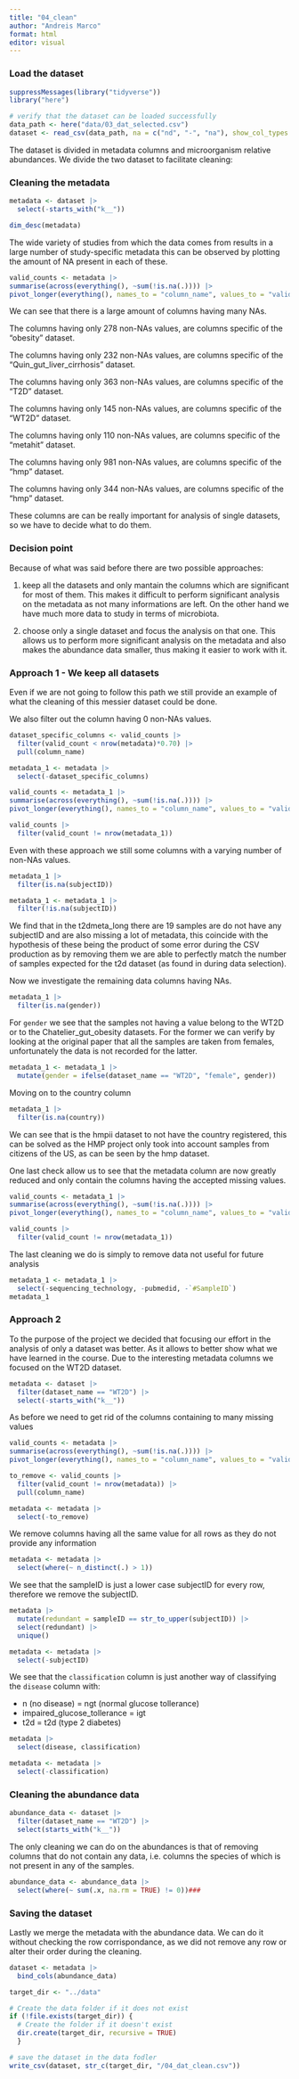 ```yaml
---
title: "04_clean"
author: "Andreis Marco"
format: html
editor: visual
---
```


### Load the dataset

```r
suppressMessages(library("tidyverse"))
library("here")
```

```r
# verify that the dataset can be loaded successfully
data_path <- here("data/03_dat_selected.csv")
dataset <- read_csv(data_path, na = c("nd", "-", "na"), show_col_types = FALSE)
```

The dataset is divided in metadata columns and microorganism relative abundances. We divide the two dataset to facilitate cleaning:

### Cleaning the metadata

```r
metadata <- dataset |>
  select(-starts_with("k__"))

dim_desc(metadata)
```

The wide variety of studies from which the data comes from results in a large number of study-specific metadata this can be observed by plotting the amount of NA present in each of these.

```r
valid_counts <- metadata |> 
summarise(across(everything(), ~sum(!is.na(.)))) |> 
pivot_longer(everything(), names_to = "column_name", values_to = "valid_count")
```

We can see that there is a large amount of columns having many NAs.

The columns having only 278 non-NAs values, are columns specific of the "obesity" dataset.

The columns having only 232 non-NAs values, are columns specific of the "Quin_gut_liver_cirrhosis" dataset.

The columns having only 363 non-NAs values, are columns specific of the "T2D" dataset.

The columns having only 145 non-NAs values, are columns specific of the "WT2D" dataset.

The columns having only 110 non-NAs values, are columns specific of the "metahit" dataset.

The columns having only 981 non-NAs values, are columns specific of the "hmp" dataset.

The columns having only 344 non-NAs values, are columns specific of the "hmp" dataset.

These columns are can be really important for analysis of single datasets, so we have to decide what to do them.

### Decision point

Because of what was said before there are two possible approaches:

1.  keep all the datasets and only mantain the columns which are significant for most of them. This makes it difficult to perform significant analysis on the metadata as not many informations are left. On the other hand we have much more data to study in terms of microbiota.

2.  choose only a single dataset and focus the analysis on that one. This allows us to perform more significant analysis on the metadata and also makes the abundance data smaller, thus making it easier to work with it.

### Approach 1 - We keep all datasets

Even if we are not going to follow this path we still provide an example of what the cleaning of this messier dataset could be done.

We also filter out the column having 0 non-NAs values.

```r
dataset_specific_columns <- valid_counts |> 
  filter(valid_count < nrow(metadata)*0.70) |> 
  pull(column_name)

metadata_1 <- metadata |> 
  select(-dataset_specific_columns)
```

```r
valid_counts <- metadata_1 |> 
summarise(across(everything(), ~sum(!is.na(.)))) |> 
pivot_longer(everything(), names_to = "column_name", values_to = "valid_count")

valid_counts |> 
  filter(valid_count != nrow(metadata_1))
```

Even with these approach we still some columns with a varying number of non-NAs values.

```r
metadata_1 |> 
  filter(is.na(subjectID))

metadata_1 <- metadata_1 |> 
  filter(!is.na(subjectID))
```

We find that in the t2dmeta_long there are 19 samples are do not have any subjectID and are also missing a lot of metadata, this coincide with the hypothesis of these being the product of some error during the CSV production as by removing them we are able to perfectly match the number of samples expected for the t2d dataset (as found in during data selection).

Now we investigate the remaining data columns having NAs.

```r
metadata_1 |> 
  filter(is.na(gender))
```

For `gender` we see that the samples not having a value belong to the WT2D or to the Chatelier_gut_obesity datasets. For the former we can verify by looking at the original paper that all the samples are taken from females, unfortunately the data is not recorded for the latter.

```r
metadata_1 <- metadata_1 |> 
  mutate(gender = ifelse(dataset_name == "WT2D", "female", gender))
```

Moving on to the country column

```r
metadata_1 |> 
  filter(is.na(country))
```

We can see that is the hmpii dataset to not have the country registered, this can be solved as the HMP project only took into account samples from citizens of the US, as can be seen by the hmp dataset.

One last check allow us to see that the metadata column are now greatly reduced and only contain the columns having the accepted missing values.

```r
valid_counts <- metadata_1 |> 
summarise(across(everything(), ~sum(!is.na(.)))) |> 
pivot_longer(everything(), names_to = "column_name", values_to = "valid_count")

valid_counts |> 
  filter(valid_count != nrow(metadata_1))
```

The last cleaning we do is simply to remove data not useful for future analysis

```r
metadata_1 <- metadata_1 |> 
  select(-sequencing_technology, -pubmedid, -`#SampleID`)
metadata_1
```

### Approach 2

To the purpose of the project we decided that focusing our effort in the analysis of only a dataset was better. As it allows to better show what we have learned in the course. Due to the interesting metadata columns we focused on the WT2D dataset.

```r
metadata <- dataset |> 
  filter(dataset_name == "WT2D") |> 
  select(-starts_with("k__"))
```

As before we need to get rid of the columns containing to many missing values

```r
valid_counts <- metadata |> 
summarise(across(everything(), ~sum(!is.na(.)))) |> 
pivot_longer(everything(), names_to = "column_name", values_to = "valid_count")
```

```r
to_remove <- valid_counts |> 
  filter(valid_count != nrow(metadata)) |> 
  pull(column_name)

metadata <- metadata |> 
  select(-to_remove)
```

We remove columns having all the same value for all rows as they do not provide any information

```r
metadata <- metadata |>
  select(where(~ n_distinct(.) > 1))
```

We see that the sampleID is just a lower case subjectID for every row, therefore we remove the subjectID.

```r
metadata |> 
  mutate(redundant = sampleID == str_to_upper(subjectID)) |> 
  select(redundant) |> 
  unique()

metadata <- metadata |> 
  select(-subjectID)
```

We see that the `classification` column is just another way of classifying the `disease` column with:

-   n (no disease) = ngt (normal glucose tollerance)
-   impaired_glucose_tollerance = igt
-   t2d = t2d (type 2 diabetes)

```r
metadata |> 
  select(disease, classification)

metadata <- metadata |>
  select(-classification)
```

### Cleaning the abundance data

```r
abundance_data <- dataset |> 
  filter(dataset_name == "WT2D") |> 
  select(starts_with("k__"))
```

The only cleaning we can do on the abundances is that of removing columns that do not contain any data, i.e. columns the species of which is not present in any of the samples.

```r
abundance_data <- abundance_data |> 
  select(where(~ sum(.x, na.rm = TRUE) != 0))###
```

### Saving the dataset

Lastly we merge the metadata with the abundance data. We can do it without checking the row corrispondance, as we did not remove any row or alter their order during the cleaning.

```r
dataset <- metadata |> 
  bind_cols(abundance_data)
```

```r
target_dir <- "../data"

# Create the data folder if it does not exist
if (!file.exists(target_dir)) {
  # Create the folder if it doesn't exist
  dir.create(target_dir, recursive = TRUE)
  }

# save the dataset in the data fodler
write_csv(dataset, str_c(target_dir, "/04_dat_clean.csv"))
```
